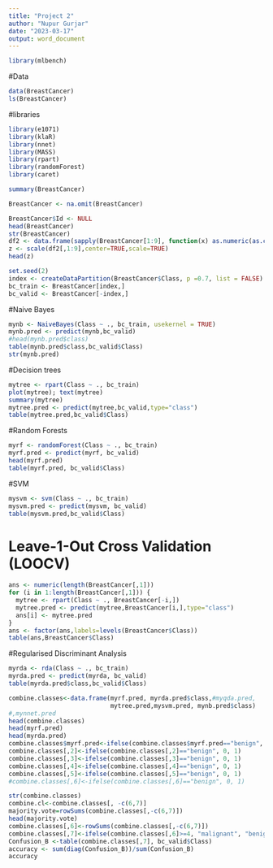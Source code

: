 ---
title: "Project 2"
author: "Nupur Gurjar"
date: "2023-03-17"
output: word_document
---


```{r}
library(mlbench)
```


#Data
```{r}
data(BreastCancer)
ls(BreastCancer)
```


#libraries
```{r}
library(e1071)
library(klaR)
library(nnet)
library(MASS)
library(rpart)
library(randomForest)
library(caret)
```


```{r}
summary(BreastCancer)

BreastCancer <- na.omit(BreastCancer) 

BreastCancer$Id <- NULL 
head(BreastCancer)
str(BreastCancer)
df2 <- data.frame(sapply(BreastCancer[1:9], function(x) as.numeric(as.character(x))))
z <- scale(df2[,1:9],center=TRUE,scale=TRUE)
head(z)

set.seed(2)
index <- createDataPartition(BreastCancer$Class, p =0.7, list = FALSE)
bc_train <- BreastCancer[index,]
bc_valid <- BreastCancer[-index,]
```


#Naive Bayes
```{r}
mynb <- NaiveBayes(Class ~ ., bc_train, usekernel = TRUE)
mynb.pred <- predict(mynb,bc_valid)
#head(mynb.pred$class)
table(mynb.pred$class,bc_valid$Class)
str(mynb.pred)
```


#Decision trees
```{r}
mytree <- rpart(Class ~ ., bc_train)
plot(mytree); text(mytree) 
summary(mytree)
mytree.pred <- predict(mytree,bc_valid,type="class")
table(mytree.pred,bc_valid$Class)
```


#Random Forests
```{r}
myrf <- randomForest(Class ~ ., bc_train)
myrf.pred <- predict(myrf, bc_valid)
head(myrf.pred)
table(myrf.pred, bc_valid$Class)

```





#SVM
```{r}
mysvm <- svm(Class ~ ., bc_train)
mysvm.pred <- predict(mysvm, bc_valid)
table(mysvm.pred,bc_valid$Class)
```


# Leave-1-Out Cross Validation (LOOCV)
```{r}
ans <- numeric(length(BreastCancer[,1]))
for (i in 1:length(BreastCancer[,1])) {
  mytree <- rpart(Class ~ ., BreastCancer[-i,])
  mytree.pred <- predict(mytree,BreastCancer[i,],type="class")
  ans[i] <- mytree.pred
}
ans <- factor(ans,labels=levels(BreastCancer$Class))
table(ans,BreastCancer$Class)
```
#Regularised Discriminant Analysis
```{r}
myrda <- rda(Class ~ ., bc_train)
myrda.pred <- predict(myrda, bc_valid)
table(myrda.pred$class,bc_valid$Class)
```


```{r}
combine.classes<-data.frame(myrf.pred, myrda.pred$class,#myqda.pred, 
                            mytree.pred,mysvm.pred, mynb.pred$class)
#,mynnet.pred
head(combine.classes)
head(myrf.pred)
head(myrda.pred)
combine.classes$myrf.pred<-ifelse(combine.classes$myrf.pred=="benign", 0, 1)
combine.classes[,2]<-ifelse(combine.classes[,2]=="benign", 0, 1)
combine.classes[,3]<-ifelse(combine.classes[,3]=="benign", 0, 1)
combine.classes[,4]<-ifelse(combine.classes[,4]=="benign", 0, 1)
combine.classes[,5]<-ifelse(combine.classes[,5]=="benign", 0, 1)
#combine.classes[,6]<-ifelse(combine.classes[,6]=="benign", 0, 1)

str(combine.classes)
combine.cl<-combine.classes[, -c(6,7)]
majority.vote=rowSums(combine.classes[,-c(6,7)])
head(majority.vote)
combine.classes[,6]<-rowSums(combine.classes[,-c(6,7)])
combine.classes[,7]<-ifelse(combine.classes[,6]>=4, "malignant", "benign")
Confusion_B <-table(combine.classes[,7], bc_valid$Class)
accuracy <- sum(diag(Confusion_B))/sum(Confusion_B)
accuracy



```















